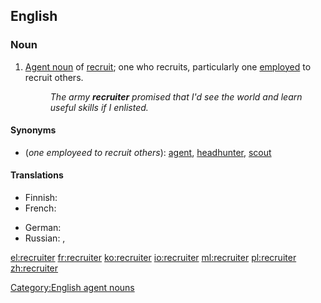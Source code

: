 ==English==

===Noun===
{{en-noun}}

# [[agent noun|Agent noun]] of [[recruit]]; one who recruits, particularly one [[employ]]ed to recruit others.
#: ''The army '''recruiter''' promised that I'd see the world and learn useful skills if I enlisted.''

====Synonyms====
* (''one employeed to recruit others''): [[agent]], [[headhunter]], [[scout]]

====Translations====
{{trans-top|one employed to recruit others}}
* Finnish: {{t+|fi|värvääjä}}
* French: {{t+|fr|recruteur|m}}
{{trans-mid}}
* German: {{t|de|Rekrutierer|m}}
* Russian: {{t+|ru|вербо́вщик|m}}, {{t+|ru|рекру́тер|m|tr=rekrútɛr}}
{{trans-bottom}}

[[Category:English agent nouns]]

[[el:recruiter]]
[[fr:recruiter]]
[[ko:recruiter]]
[[io:recruiter]]
[[ml:recruiter]]
[[pl:recruiter]]
[[zh:recruiter]]
